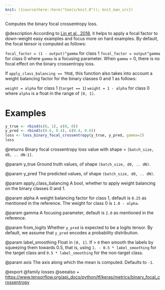 ```yaml
---
knit: ({source(here::here("tools/knit.R")); knit_man_src})
---
```

Computes the binary focal crossentropy loss.

@description
According to [Lin et al., 2018](https://arxiv.org/pdf/1708.02002.pdf), it
helps to apply a focal factor to down-weight easy examples and focus more on
hard examples. By default, the focal tensor is computed as follows:

`focal_factor = (1 - output)^gamma` for class 1
`focal_factor = output^gamma` for class 0
where `gamma` is a focusing parameter. When `gamma` = 0, there is no focal
effect on the binary crossentropy loss.

If `apply_class_balancing == TRUE`, this function also takes into account a
weight balancing factor for the binary classes 0 and 1 as follows:

`weight = alpha` for class 1 (`target == 1`)
`weight = 1 - alpha` for class 0
where `alpha` is a float in the range of `[0, 1]`.

# Examples
```r
y_true <- rbind(c(0, 1), c(0, 0))
y_pred <- rbind(c(0.6, 0.4), c(0.4, 0.6))
loss <- loss_binary_focal_crossentropy(y_true, y_pred, gamma=2)
loss
```

@returns
Binary focal crossentropy loss value
with shape = `[batch_size, d0, .. dN-1]`.

@param y_true
Ground truth values, of shape `(batch_size, d0, .. dN)`.

@param y_pred
The predicted values, of shape `(batch_size, d0, .. dN)`.

@param apply_class_balancing
A bool, whether to apply weight balancing on the
binary classes 0 and 1.

@param alpha
A weight balancing factor for class 1, default is `0.25` as
mentioned in the reference. The weight for class 0 is `1.0 - alpha`.

@param gamma
A focusing parameter, default is `2.0` as mentioned in the
reference.

@param from_logits
Whether `y_pred` is expected to be a logits tensor. By
default, we assume that `y_pred` encodes a probability distribution.

@param label_smoothing
Float in `[0, 1]`. If > `0` then smooth the labels by
squeezing them towards 0.5, that is,
using `1. - 0.5 * label_smoothing` for the target class
and `0.5 * label_smoothing` for the non-target class.

@param axis
The axis along which the mean is computed. Defaults to `-1`.

@export
@family losses
@seealso
+ <https://www.tensorflow.org/api_docs/python/tf/keras/metrics/binary_focal_crossentropy>

